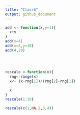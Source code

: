 ```yaml
---
title: "Class6"
output: github_document
---
```




```r
add <- function(x,y=1){
  x+y
}
add(x=4)
add(x=4,y=10)
add(4,20)




rescale <-function(x){
  rng<-range(x)
  x<- (x-rng[1])/(rng[2]-rng[1])
  
  x
}
rescale(1:10)

rescale(c(1,NA,2,3,4))

```

